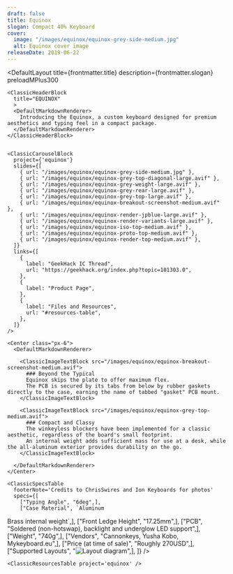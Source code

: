 ```yaml
---
draft: false
title: Equinox
slogan: Compact 40% Keyboard
cover:
  image: "/images/equinox/equinox-grey-side-medium.jpg"
  alt: Equinox cover image
releaseDate: 2019-06-22
---
```


<DefaultLayout 
  title={frontmatter.title} 
  description={frontmatter.slogan}
  preloadMPlus300
>

  <ClassicBlurredHeader src={frontmatter.cover.image} />

  <div class="container mx-auto">

    <ClassicHeaderBlock 
      title="EQUINOX"
      >
      <DefaultMarkdownRenderer>
        Introducing the Equinox, a custom keyboard designed for premium aesthetics and typing feel in a compact package.      
      </DefaultMarkdownRenderer>
    </ClassicHeaderBlock>


    <ClassicCarouselBlock 
      project={'equinox'} 
      slides={[
        { url: "/images/equinox/equinox-grey-side-medium.jpg" },
        { url: "/images/equinox/equinox-grey-top-diagonal-large.avif" },
        { url: "/images/equinox/equinox-grey-weight-large.avif" },
        { url: "/images/equinox/equinox-grey-rear-large.avif" },
        { url: "/images/equinox/equinox-grey-top-large.avif" },
        { url: "/images/equinox/equinox-breakout-screenshot-medium.avif" },
        { url: "/images/equinox/equinox-render-jpblue-large.avif" },
        { url: "/images/equinox/equinox-render-variants-large.avif" },
        { url: "/images/equinox/equinox-iso-top-medium.avif" },
        { url: "/images/equinox/equinox-proto-top-medium.avif" },
        { url: "/images/equinox/equinox-render-top-medium.avif" },
      ]} 
      links={[
        {
          label: "GeekHack IC Thread",
          url: "https://geekhack.org/index.php?topic=101303.0",
        },
        {
          label: "Product Page",
        },
        {
          label: "Files and Resources",
          url: "#resources-table",
        },
      ]}
    />

    <Center class="px-6">
      <DefaultMarkdownRenderer>

        <ClassicImageTextBlock src="/images/equinox/equinox-breakout-screenshot-medium.avif">
          ### Beyond the Typical
          Equinox skips the plate to offer maximum flex.  
          The PCB is secured by its tabs from below by rubber gaskets directly to the case, earning the name of tabbed "gasket" PCB mount.  
        </ClassicImageTextBlock>

        <ClassicImageTextBlock src="/images/equinox/equinox-grey-top-medium.avif">
          ### Compact and Classy
          The winkeyless blockers have been implemented for a classic aesthetic, regardless of the board's small footprint.  
          An internal weight adds sufficient mass for use at a desk, while the all-aluminum exterior provides durability on the go.
        </ClassicImageTextBlock> 

      </DefaultMarkdownRenderer>
    </Center>

    <ClassicSpecsTable 
      footerNote='Credits to ChrisSwires and Ion Keyboards for photos'
      specs={[
        ["Typing Angle", "6deg",],
        ["Case Material", `Aluminum
Brass internal weight`,],
        ["Front Ledge Height", "17.25mm",],
        ["PCB", "Soldered (non-hotswap), backlight and underglow LED support",],
        ["Weight", "740g",],
        ["Vendors", "Cannonkeys, Yusha Kobo, Mykeyboard.eu",],
        ["Price (at time of sale)", "Roughly 270USD",],
        ["Supported Layouts", "![Layout diagram](/images/equinox/equinox-layouts-medium.png)",],
    ]} />

    <ClassicResourcesTable project='equinox' />

  </div>

</DefaultLayout>